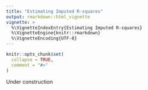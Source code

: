 ```yaml
---
title: "Estimating Imputed R-squares"
output: rmarkdown::html_vignette
vignette: >
  %\VignetteIndexEntry{Estimating Imputed R-squares}
  %\VignetteEngine{knitr::rmarkdown}
  %\VignetteEncoding{UTF-8}
---
```


```r
knitr::opts_chunk$set(
  collapse = TRUE,
  comment = "#>"
)
```

Under construction
